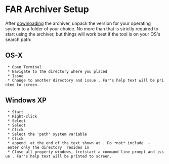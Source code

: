 = FAR Archiver Setup =

After [http://code.google.com/p/vanrijkom-flashlibs/downloads/list downloading] the archiver, unpack the version for your operating system to a folder of your choice. No more than that is strictly required to start using the archiver, but things will work best if the tool is on your OS's search path:

== OS-X ==
  * Open Terminal
  * Navigate to the directory where you placed {{{far}}}
  * Issue {{{sudo ln far /usr/bin/far}}}
  * Change to another directory and issue {{{far}}}. Far's help text will be printed to screen.

== Windows XP ==
  * Start
  * Right-click {{{My Computer}}}
  * Select {{{properties}}}
  * Select {{{advanced}}}
  * Click {{{Environment Variables}}}
  * Select the 'path' system variable
  * Click {{{Edit}}}
  * append {{{;your\directory\containing\far.exe}}} at the end of the text shown at {{{variable value}}}. Do *not* include {{{far.exe}}} - enter only the directory {{{far.exe}}} resides in
  * Close all property windows, (re)start a command line prompt and issue {{{far.exe}}}. Far's help text will be printed to screen.




